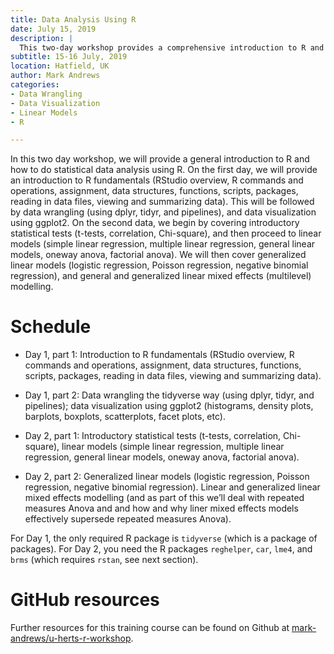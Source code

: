 ```yaml
---
title: Data Analysis Using R
date: July 15, 2019
description: |
  This two-day workshop provides a comprehensive introduction to R and statistical data analysis. The first day covers R fundamentals, data wrangling, and visualization. The second day covers statistical tests and linear models, including generalized linear models and multilevel modelling.
subtitle: 15-16 July, 2019
location: Hatfield, UK
author: Mark Andrews
categories:
- Data Wrangling
- Data Visualization
- Linear Models
- R

---
```


In this two day workshop, we will provide a general introduction to R
        and how to do statistical data analysis using R.  On the first day, we
        will provide an introduction to R fundamentals (RStudio overview, R
        commands and operations, assignment, data structures, functions,
        scripts, packages, reading in data files, viewing and summarizing
        data). This will be followed by data wrangling (using dplyr, tidyr, and
        pipelines), and data visualization using ggplot2.  On the second data,
        we begin by covering introductory statistical tests (t-tests,
        correlation, Chi-square), and then proceed to linear models (simple
        linear regression, multiple linear regression, general linear models,
        oneway anova, factorial anova). We will then cover generalized linear
        models (logistic regression, Poisson regression, negative binomial
        regression), and general and generalized linear mixed effects
        (multilevel) modelling.

# Schedule

* Day 1, part 1: Introduction to R fundamentals (RStudio overview, R commands and operations, assignment, data structures, functions, scripts, packages, reading in data files, viewing and summarizing data).

* Day 1, part 2: Data wrangling the tidyverse way (using dplyr, tidyr, and pipelines); data visualization using ggplot2 (histograms, density plots, barplots, boxplots, scatterplots, facet plots, etc).

* Day 2, part 1: Introductory statistical tests (t-tests, correlation, Chi-square), linear models (simple linear regression, multiple linear regression, general linear models, oneway anova, factorial anova).

* Day 2, part 2: Generalized linear models (logistic regression, Poisson regression, negative binomial regression). Linear and generalized linear mixed effects modelling (and as part of this we'll deal with repeated measures Anova and and how and why liner mixed effects models effectively supersede repeated measures Anova).


For Day 1, the only required R package is `tidyverse` (which is a package of packages). For Day 2, you need the R packages `reghelper`, `car`, `lme4`, and `brms` (which requires `rstan`, see next section).


# GitHub resources

Further resources for this training course can be found on Github at [mark-andrews/u-herts-r-workshop](https://github.com/mark-andrews/u-herts-r-workshop).
